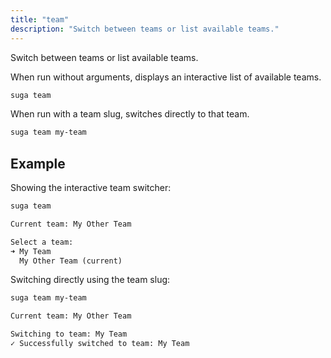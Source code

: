 ```yaml
---
title: "team"
description: "Switch between teams or list available teams."
---
```


Switch between teams or list available teams.

When run without arguments, displays an interactive list of available teams.

```bash
suga team
```

When run with a team slug, switches directly to that team.

```bash
suga team my-team
```

## Example

Showing the interactive team switcher:

```bash
suga team
```

```txt
Current team: My Other Team

Select a team:
➜ My Team
  My Other Team (current)
```

Switching directly using the team slug:

```bash
suga team my-team
```

```txt
Current team: My Other Team

Switching to team: My Team
✓ Successfully switched to team: My Team
```

